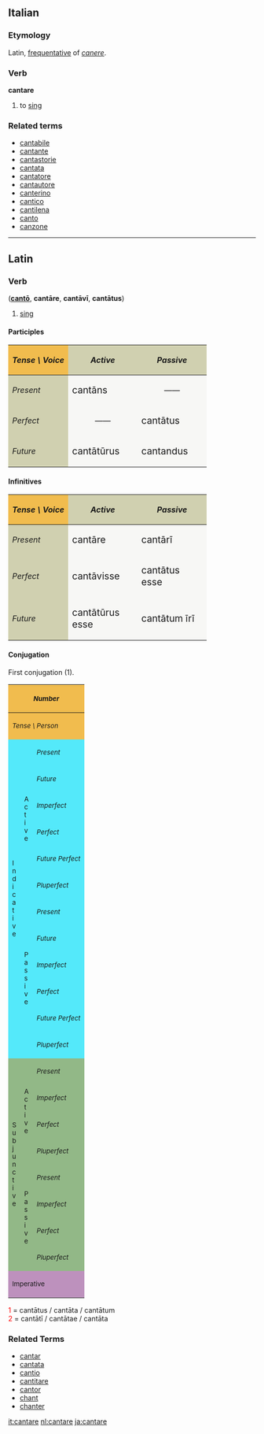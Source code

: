==Italian==
===Etymology===
Latin, [[frequentative]] of ''[[canere]]''.
===Verb===
'''cantare'''

# to [[sing]]

===Related terms===
*[[cantabile]]
*[[cantante]]
*[[cantastorie]]
*[[cantata]]
*[[cantatore]]
*[[cantautore]]
*[[canterino]]
*[[cantico]]
*[[cantilena]]
*[[canto]]
*[[canzone]]

----

==Latin==
===Verb===
('''[[canto|cant&#333;]]''', '''cant&#257;re''', '''cant&#257;v&#299;''', '''cant&#257;tus''')
# [[sing]]

====Participles====
{| cellpadding="5" border="1"
!style="background:#F1BC4E;"| ''Tense \ Voice''
!style="background:#D0D0B0;"| ''Active''
!style="background:#D0D0B0;"| ''Passive''
|-
!style="background:#D0D0B0;"| ''Present''
|style="background:#F7F7F5;" width=125px| <big> cant&#257;ns
|style="background:#F7F7F5;" align="center" width=125px| &mdash;&mdash;
|-
!style="background:#D0D0B0;"| ''Perfect''
|style="background:#F7F7F5;" align="center"| &mdash;&mdash;
|style="background:#F7F7F5;"| <big> cant&#257;tus
|-
!style="background:#D0D0B0;"| ''Future''
|style="background:#F7F7F5;"| <big> cant&#257;t&#363;rus
|style="background:#F7F7F5;"| <big> cantandus
|}

====Infinitives====
{| cellpadding="5" border="1"
!style="background:#F1BC4E;"| ''Tense \ Voice''
!style="background:#D0D0B0;"| ''Active''
!style="background:#D0D0B0;"| ''Passive''
|-
!style="background:#D0D0B0;"| ''Present''
|style="background:#F7F7F5;" width=125px| <big> cant&#257;re
|style="background:#F7F7F5;" width=125px| <big> cant&#257;r&#299;
|-
!style="background:#D0D0B0;"| ''Perfect''
|style="background:#F7F7F5;"| <big> cant&#257;visse
|style="background:#F7F7F5;"| <big> cant&#257;tus esse
|-
!style="background:#D0D0B0;"| ''Future''
|style="background:#F7F7F5;"| <big> cant&#257;t&#363;rus esse
|style="background:#F7F7F5;"| <big> cant&#257;tum &#299;r&#299;
|}


====Conjugation====
First conjugation (1).
{| border="1" cellpadding="2"
!style="background:#F1BC4E;" colspan=3| <small>''Number''
!style="background:#F1BC4E;" colspan=3| <small>''Singular''
!style="background:#F1BC4E;" colspan=3| <small>''Plural''
|-
!style="background:#F1BC4E;" colspan=3| <small>''Tense \ Person''
!style="background:#F1BC4E;"| <small>''1.''
!style="background:#F1BC4E;"| <small>''2.''
!style="background:#F1BC4E;"| <small>''3.''
!style="background:#F1BC4E;"| <small>''11.''
!style="background:#F1BC4E;"| <small>''22.''
!style="background:#F1BC4E;"| <small>''33.''
|-
!style="background:#54E9FA;" rowspan=12|<small>I<br>n<br>d<br>i<br>c<br>a<br>t<br>i<br>v<br>e
!style="background:#54E9FA;" rowspan=6|<small>A<br>c<br>t<br>i<br>v<br>e
!style="background:#54E9FA;"|<small>''Present''
|style="background:#FBFCE4;"|cant&#333;
|style="background:#FBFCE4;"|cant&#257;s
|style="background:#FBFCE4;"|cantat
|style="background:#FBFCE4;"|cant&#257;mus
|style="background:#FBFCE4;"|cant&#257;tis
|style="background:#FBFCE4;"|cantant
|-
!style="background:#54E9FA;"| <small>''Future''
|style="background:#FBFCE4;"|cant&#257;b&#333;
|style="background:#FBFCE4;"|cant&#257;bis
|style="background:#FBFCE4;"|cant&#257;bit
|style="background:#FBFCE4;"|cant&#257;bimus
|style="background:#FBFCE4;"|cant&#257;bitis
|style="background:#FBFCE4;"|cant&#257;bunt
|-
!style="background:#54E9FA;"| <small>''Imperfect''
|style="background:#FBFCE4;"|cant&#257;bam
|style="background:#FBFCE4;"|cant&#257;b&#257;s
|style="background:#FBFCE4;"|cant&#257;bat
|style="background:#FBFCE4;"|cant&#257;b&#257;mus
|style="background:#FBFCE4;"|cant&#257;b&#257;tis
|style="background:#FBFCE4;"|cant&#257;bant
|-
!style="background:#54E9FA;"| <small>''Perfect''
|style="background:#FBFCE4;"|cant&#257;v&#299;
|style="background:#FBFCE4;"|cant&#257;vist&#299;
|style="background:#FBFCE4;"|cant&#257;vit
|style="background:#FBFCE4;"|cant&#257;vimus
|style="background:#FBFCE4;"|cant&#257;vistis
|style="background:#FBFCE4;"|cant&#257;v&#275;runt
|-
!style="background:#54E9FA;"| <small>''Future Perfect''
|style="background:#FBFCE4;"|cant&#257;ver&#333;
|style="background:#FBFCE4;"|cant&#257;veris
|style="background:#FBFCE4;"|cant&#257;verit
|style="background:#FBFCE4;"|cant&#257;verimus
|style="background:#FBFCE4;"|cant&#257;veritis
|style="background:#FBFCE4;"|cant&#257;verint
|-
!style="background:#54E9FA;"| <small>''Pluperfect''
|style="background:#FBFCE4;"|cant&#257;veram
|style="background:#FBFCE4;"|cant&#257;ver&#257;s
|style="background:#FBFCE4;"|cant&#257;verat
|style="background:#FBFCE4;"|cant&#257;ver&#257;mus
|style="background:#FBFCE4;"|cant&#257;ver&#257;tis
|style="background:#FBFCE4;"|cant&#257;verant
|-
!style="background:#54E9FA;" rowspan=6| <small>P<br>a<br>s<br>s<br>i<br>v<br>e
!style="background:#54E9FA;"|<small>''Present''
|style="background:#FBFCE4;"|cantor
|style="background:#FBFCE4;"|cant&#257;ris
|style="background:#FBFCE4;"|cant&#257;tur
|style="background:#FBFCE4;"|cant&#257;mur
|style="background:#FBFCE4;"|cant&#257;min&#299;
|style="background:#FBFCE4;"|cantantur
|-
!style="background:#54E9FA;"|<small>''Future''
|style="background:#FBFCE4;"|cant&#257;bor
|style="background:#FBFCE4;"|cant&#257;beris
|style="background:#FBFCE4;"|cant&#257;bitur
|style="background:#FBFCE4;"|cant&#257;bimur
|style="background:#FBFCE4;"|cant&#257;bimin&#299;
|style="background:#FBFCE4;"|cant&#257;buntur
|-
!style="background:#54E9FA;"|<small>''Imperfect''
|style="background:#FBFCE4;"|cant&#257;bar
|style="background:#FBFCE4;"|cant&#257;b&#257;ris
|style="background:#FBFCE4;"|cant&#257;b&#257;tur
|style="background:#FBFCE4;"|cant&#257;b&#257;mur
|style="background:#FBFCE4;"|cant&#257;b&#257;min&#299;
|style="background:#FBFCE4;"|cant&#257;bantur
|-
!style="background:#54E9FA;"|<small>''Perfect''
|style="background:#FBFCE4;"|cantatus<font color="red"><sup>1</sup></font><br>sum
|style="background:#FBFCE4;"|cantatus<font color="red"><sup>1</sup></font><br>es
|style="background:#FBFCE4;"|cantatus<font color="red"><sup>1</sup></font><br>est
|style="background:#FBFCE4;"|cantat&#299; <font color="red"><sup>2</sup></font><br>sumus
|style="background:#FBFCE4;"|cantat&#299; <font color="red"><sup>2</sup></font><br>estis
|style="background:#FBFCE4;"|cantat&#299; <font color="red"><sup>2</sup></font><br>sunt
|-
!style="background:#54E9FA;"|<small>''Future Perfect''
|style="background:#FBFCE4;"|cantatus<font color="red"><sup>1</sup></font><br>er&#333;
|style="background:#FBFCE4;"|cantatus<font color="red"><sup>1</sup></font><br>eris
|style="background:#FBFCE4;"|cantatus<font color="red"><sup>1</sup></font><br>erit
|style="background:#FBFCE4;"|cantat&#299; <font color="red"><sup>2</sup></font><br>erimus
|style="background:#FBFCE4;"|cantat&#299; <font color="red"><sup>2</sup></font><br>eritis
|style="background:#FBFCE4;"|cantat&#299; <font color="red"><sup>2</sup></font><br>erunt
|-
!style="background:#54E9FA;"|<small>''Pluperfect''
|style="background:#FBFCE4;"|cantatus<font color="red"><sup>1</sup></font><br>eram
|style="background:#FBFCE4;"|cantatus<font color="red"><sup>1</sup></font><br>er&#257;s
|style="background:#FBFCE4;"|cantatus<font color="red"><sup>1</sup></font><br>erat
|style="background:#FBFCE4;"|cantat&#299; <font color="red"><sup>2</sup></font><br>er&#257;mus
|style="background:#FBFCE4;"|cantat&#299; <font color="red"><sup>2</sup></font><br>er&#257;tis
|style="background:#FBFCE4;"|cantat&#299; <font color="red"><sup>2</sup></font><br>erant
|-
!style="background:#92B887;" rowspan=8|<small>S<br>u<br>b<br>j<br>u<br>n<br>c<br>t<br>i<br>v<br>e
!style="background:#92B887;" rowspan=4|<small>A<br>c<br>t<br>i<br>v<br>e
!style="background:#92B887;"|<small>''Present''
|style="background:#E7FEE9;"| cantem
|style="background:#E7FEE9;"| cant&#275;s
|style="background:#E7FEE9;"| cantet
|style="background:#E7FEE9;"| cant&#275;mus
|style="background:#E7FEE9;"| cant&#275;tis
|style="background:#E7FEE9;"| cantent
|-
!style="background:#92B887;"|<small>''Imperfect''
|style="background:#E7FEE9;"| cant&#257;rem
|style="background:#E7FEE9;"| cant&#257;r&#275;s
|style="background:#E7FEE9;"| cant&#257;ret
|style="background:#E7FEE9;"| cant&#257;r&#275;mus
|style="background:#E7FEE9;"| cant&#257;r&#275;tis
|style="background:#E7FEE9;"| cant&#257;rent
|-
!style="background:#92B887;"|<small>''Perfect''
|style="background:#E7FEE9;"| cant&#257;verim
|style="background:#E7FEE9;"| cant&#257;ver&#299;s
|style="background:#E7FEE9;"| cant&#257;verit
|style="background:#E7FEE9;"| cant&#257;ver&#299;mus
|style="background:#E7FEE9;"| cant&#257;ver&#299;tis
|style="background:#E7FEE9;"| cant&#257;verint
|-
!style="background:#92B887;"|<small>''Pluperfect''
|style="background:#E7FEE9;"| cant&#257;vissem
|style="background:#E7FEE9;"| cant&#257;viss&#275;s
|style="background:#E7FEE9;"| cant&#257;visset
|style="background:#E7FEE9;"| cant&#257;viss&#275;mus
|style="background:#E7FEE9;"| cant&#257;viss&#275;tis
|style="background:#E7FEE9;"| cant&#257;vissent
|-
!style="background:#92B887;" rowspan=4|<small>P<br>a<br>s<br>s<br>i<br>v<br>e
!style="background:#92B887;"|<small>''Present''
|style="background:#E7FEE9;"| canter
|style="background:#E7FEE9;"| cant&#275;ris
|style="background:#E7FEE9;"| cant&#275;tur
|style="background:#E7FEE9;"| cant&#275;mur
|style="background:#E7FEE9;"| cant&#275;min&#299;
|style="background:#E7FEE9;"| cantentur
|-
!style="background:#92B887;"|<small>''Imperfect''
|style="background:#E7FEE9;"| cant&#257;rer
|style="background:#E7FEE9;"| cant&#257;r&#275;ris
|style="background:#E7FEE9;"| cant&#257;r&#275;tur
|style="background:#E7FEE9;"| cant&#257;r&#275;mur
|style="background:#E7FEE9;"| cant&#257;r&#275;min&#299;
|style="background:#E7FEE9;"| cant&#257;rentur
|-
!style="background:#92B887;"|<small>''Perfect''
|style="background:#E7FEE9;"|cantatus<font color="red"><sup>1</sup></font><br>sim
|style="background:#E7FEE9;"|cantatus<font color="red"><sup>1</sup></font><br>s&#299;s
|style="background:#E7FEE9;"|cantatus<font color="red"><sup>1</sup></font><br>sit
|style="background:#E7FEE9;"|cantat&#299; <font color="red"><sup>2</sup></font><br>s&#299;mus
|style="background:#E7FEE9;"|cantat&#299; <font color="red"><sup>2</sup></font><br>s&#299;tis
|style="background:#E7FEE9;"|cantat&#299; <font color="red"><sup>2</sup></font><br>sint
|-
!style="background:#92B887;"|<small>''Pluperfect''
|style="background:#E7FEE9;"|cantatus<font color="red"><sup>1</sup></font><br>essem
|style="background:#E7FEE9;"|cantatus<font color="red"><sup>1</sup></font><br>ess&#275;s
|style="background:#E7FEE9;"|cantatus<font color="red"><sup>1</sup></font><br>esset
|style="background:#E7FEE9;"|cantat&#299; <font color="red"><sup>2</sup></font><br>ess&#275;mus
|style="background:#E7FEE9;"|cantat&#299; <font color="red"><sup>2</sup></font><br>ess&#275;tis
|style="background:#E7FEE9;"|cantat&#299; <font color="red"><sup>2</sup></font><br>essent
|-
!style="background:#BD91BD;" colspan=3| <small>Imperative
|style="background:#FCF2E9;" align="center"|&mdash;&mdash;
|style="background:#FCF2E9;"| cant&#257;
|style="background:#FCF2E9;" align="center"|&mdash;&mdash;
|style="background:#FCF2E9;" align="center"|&mdash;&mdash;
|style="background:#FCF2E9;"| cant&#257;te
|style="background:#FCF2E9;" align="center"|&mdash;&mdash;
|}
<font color="red"> 1 </font> = cant&#257;tus / cant&#257;ta / cant&#257;tum <br>
<font color="red"> 2 </font> = cant&#257;t&#299; / cant&#257;tae / cant&#257;ta  <br>

===Related Terms===
*[[cantar]]
*[[cantata]]
*[[cantio]]
*[[cantitare]]
*[[cantor]]
*[[chant]]
*[[chanter]]

[[it:cantare]]
[[nl:cantare]]
[[ja:cantare]]